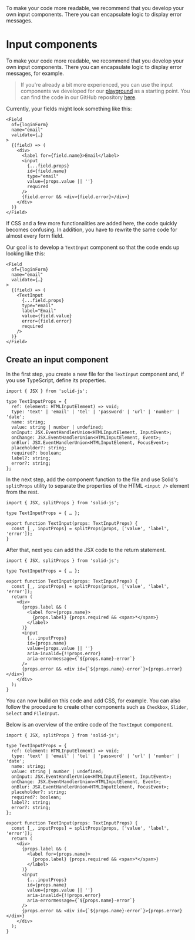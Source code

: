 
<Title>Input components</Title>
<Description>
  To make your code more readable, we recommend that you develop your own input
  components. There you can encapsulate logic to display error messages.
</Description>

# Input components

To make your code more readable, we recommend that you develop your own input components. There you can encapsulate logic to display error messages, for example.

> If you're already a bit more experienced, you can use the input components we developed for our <A href="/playground">playground</A> as a starting point. You can find the code in our GitHub repository <a href="https://github.com/fabian-hiller/modular-forms/tree/main/packages/website/src/components" target="_blank" rel="noreferrer">here</a>.

Currently, your fields might look something like this:

```tsx
<Field
  of={loginForm}
  name="email"
  validate={…}
>
  {(field) => (
    <div>
      <label for={field.name}>Email</label>
      <input
        {...field.props}
        id={field.name}
        type="email"
        value={props.value || ''}
        required
      />
      {field.error && <div>{field.error}</div>}
    </div>
  )}
</Field>
```

If CSS and a few more functionalities are added here, the code quickly becomes confusing. In addition, you have to rewrite the same code for almost every form field.

Our goal is to develop a `TextInput` component so that the code ends up looking like this:

```tsx
<Field
  of={loginForm}
  name="email"
  validate={…}
>
  {(field) => (
    <TextInput
      {...field.props}
      type="email"
      label="Email"
      value={field.value}
      error={field.error}
      required
    />
  )}
</Field>
```

## Create an input component

In the first step, you create a new file for the `TextInput` component and, if you use TypeScript, define its properties.

```tsx
import { JSX } from 'solid-js';

type TextInputProps = {
  ref: (element: HTMLInputElement) => void;
  type: 'text' | 'email' | 'tel' | 'password' | 'url' | 'number' | 'date';
  name: string;
  value: string | number | undefined;
  onInput: JSX.EventHandlerUnion<HTMLInputElement, InputEvent>;
  onChange: JSX.EventHandlerUnion<HTMLInputElement, Event>;
  onBlur: JSX.EventHandlerUnion<HTMLInputElement, FocusEvent>;
  placeholder?: string;
  required?: boolean;
  label?: string;
  error?: string;
};
```

In the next step, add the component function to the file and use Solid's `splitProps` utility to separate the properties of the HTML `<input />` element from the rest.

```tsx
import { JSX, splitProps } from 'solid-js';

type TextInputProps = { … };

export function TextInput(props: TextInputProps) {
  const [_, inputProps] = splitProps(props, ['value', 'label', 'error']);
}
```

After that, next you can add the JSX code to the return statement.

```tsx
import { JSX, splitProps } from 'solid-js';

type TextInputProps = { … };

export function TextInput(props: TextInputProps) {
  const [_, inputProps] = splitProps(props, ['value', 'label', 'error']);
  return (
    <div>
      {props.label && (
        <label for={props.name}>
          {props.label} {props.required && <span>*</span>}
        </label>
      )}
      <input
        {...inputProps}
        id={props.name}
        value={props.value || ''}
        aria-invalid={!!props.error}
        aria-errormessage={`${props.name}-error`}
      />
      {props.error && <div id={`${props.name}-error`}>{props.error}</div>}
    </div>
  );
}
```

You can now build on this code and add CSS, for example. You can also follow the procedure to create other components such as `Checkbox`, `Slider`, `Select` and `FileInput`.

Below is an overview of the entire code of the `TextInput` component.

```tsx
import { JSX, splitProps } from 'solid-js';

type TextInputProps = {
  ref: (element: HTMLInputElement) => void;
  type: 'text' | 'email' | 'tel' | 'password' | 'url' | 'number' | 'date';
  name: string;
  value: string | number | undefined;
  onInput: JSX.EventHandlerUnion<HTMLInputElement, InputEvent>;
  onChange: JSX.EventHandlerUnion<HTMLInputElement, Event>;
  onBlur: JSX.EventHandlerUnion<HTMLInputElement, FocusEvent>;
  placeholder?: string;
  required?: boolean;
  label?: string;
  error?: string;
};

export function TextInput(props: TextInputProps) {
  const [_, inputProps] = splitProps(props, ['value', 'label', 'error']);
  return (
    <div>
      {props.label && (
        <label for={props.name}>
          {props.label} {props.required && <span>*</span>}
        </label>
      )}
      <input
        {...inputProps}
        id={props.name}
        value={props.value || ''}
        aria-invalid={!!props.error}
        aria-errormessage={`${props.name}-error`}
      />
      {props.error && <div id={`${props.name}-error`}>{props.error}</div>}
    </div>
  );
}
```
